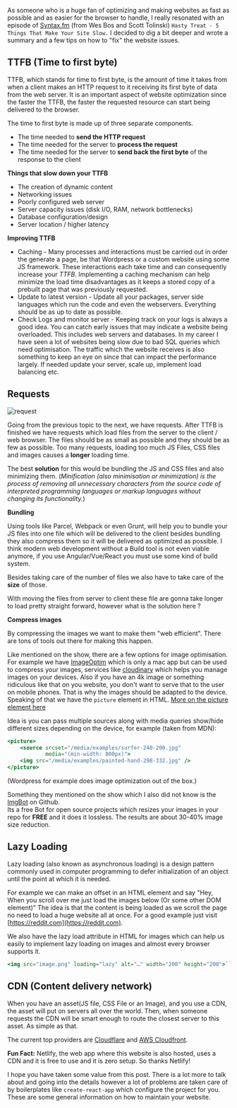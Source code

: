 


As someone who is a huge fan of optimizing and making websites as fast as possible and as easier for the browser to handle, I really resonated with an episode of [Syntax.fm](http://syntax.fm) (from Wes Bos and Scott Tolinski) `Hasty Treat - 5 Things That Make Your Site Slow.` I decided to dig a bit deeper and wrote a summary and a few tips on how to "fix" the website issues. 	

## TTFB (Time to first byte)	


TTFB, which stands for time to first byte, is the amount of time it takes from when a client makes an HTTP request to it receiving its first byte of data from the web server. It is an important aspect of website optimization since the faster the TTFB, the faster the requested resource can start being delivered to the browser.	

The time to first byte is made up of three separate components.	

- The time needed to **send the HTTP request**	
- The time needed for the server to **process the request**	
- The time needed for the server to **send back the first byte** of the response to the client	

**Things that slow down your TTFB**	

- The creation of dynamic content	
- Networking issues	
- Poorly configured web server	
- Server capacity issues (disk I/O, RAM, network bottlenecks)	
- Database configuration/design	
- Server location / higher latency	

**Improving TTFB**	

- Caching - Many processes and interactions must be carried out in order the generate a page, be that Wordpress or a custom website using some JS framework. These interactions each take time and can consequently increase your *TTFB*. Implementing a caching mechanism can help minimize the load time disadvantages as it keeps a stored copy of a prebuilt page that was previously requested.	
- Update to latest version - Update all your packages, server side languages which run the code and even the webservers. Everything should be as up to date as possible.	
- Check Logs and monitor server - Keeping track on your logs is always a good idea. You can catch early issues that may indicate a website being overloaded. This includes web servers and databases. In my career I have seen a lot of websites being slow due to bad SQL queries which need optimisation. The traffic which the website receives is also something to keep an eye on since that can impact the performance largely. If needed update your server, scale up, implement load balancing etc.	

## **Requests**	

![request](https://hackernoon.com/photos/ODqpGrKgCbTLUFU0tkLq9IXHAqt2-9r1k32nu)	

Going from the previous topic to the next, we have requests. After TTFB is finished we have requests which load files from the server to the client / web browser. The files should be as small as possible and they should be as few as possible. Too many requests, loading too much JS Files, CSS files and images causes a **longer** loading time. 	

The best **solution** for this would be bundling the JS and CSS files and also minimizing them. (*Minification (also minimisation or minimization) is the process of removing all unnecessary characters from the source code of interpreted programming languages or markup languages without changing its functionality.*)	

**Bundling**	

Using tools like Parcel, Webpack or even Grunt, will help you to bundle your JS files into one file which will be delivered to the client besides bundling they also compress them so it will be delivered as optimized as possible. I think modern web development without a Build tool is not even viable anymore, if you use Angular/Vue/React you must use some kind of build system. 	

Besides taking care of the number of files we also have to take care of the **size** of those. 	

With moving the files from server to client these file are gonna take longer to load pretty straight forward, however what is the solution here ?	

**Compress images**	

By compressing the images we want to make them "web efficient". There are tons of tools out there for making this happen. 	

Like mentioned on the show, there are a few options for image optimisation. For example we have [ImageOptim]([https://imageoptim.com/mac](https://imageoptim.com/mac)) which is only a mac app but can be used to compress your images, services like [cloudinary]([https://cloudinary.com/](https://cloudinary.com/)) which helps you manage images on your devices. Also if you have an 4k image or something ridiculous like that on you website, you don't want to serve that to the user on mobile phones. That is why the images should be adapted to the device. 	
Speaking of that we have the `picture` element in HTML. [More on the picture element here]([https://developer.mozilla.org/en-US/docs/Web/HTML/Element/picture](https://developer.mozilla.org/en-US/docs/Web/HTML/Element/picture)) 	

Idea is you can pass multiple sources along with media queries show/hide different sizes depending on the device, for example (taken from MDN): 	

```jsx	
<picture>	
    <source srcset="/media/examples/surfer-240-200.jpg"	
            media="(min-width: 800px)">	
    <img src="/media/examples/painted-hand-298-332.jpg" />	
</picture>	
```	

(Wordpress for example does image optimization out of the box.)	

Something they mentioned on the show which I also did not know is the [ImgBot]([https://github.com/apps/imgbot](https://github.com/apps/imgbot)) on Github. 	
Its a free Bot for open source projects which resizes your images in your repo for **FREE** and it does it lossless. The results are about 30-40% image size reduction.	

## **Lazy Loading**	

Lazy loading (also known as asynchronous loading) is a design pattern commonly used in computer programming to defer initialization of an object until the point at which it is needed.	

For example we can make an offset in an HTML element and say "Hey, When you scroll over me just load the images below (Or some other DOM element)" The idea is that the content is being loaded as we scroll the page no need to load a huge website all at once. For a good example just visit [https://reddit.com](https://reddit.com). 	

We also have the lazy load attribute in HTML for images which can help us easily to implement lazy loading on images and almost every browser supports it. 	

```jsx	
<img src="image.png" loading="lazy" alt="…" width="200" height="200">```	
```	

## **CDN (Content delivery network)**	

When you have an asset(JS file, CSS File or an Image), and you use a CDN, the asset will put on servers all over the world. Then, when someone requests the CDN will be smart enough to route the closest server to this asset. As simple as that. 	

The current top providers are [Cloudflare]([https://www.cloudflare.com/](https://www.cloudflare.com/)) and [AWS Cloudfront]([https://aws.amazon.com/cloudfront/](https://aws.amazon.com/cloudfront/)). 	

**Fun Fact:** Netlify, the web app where this website is also hosted, uses a CDN and it is free to use and it is zero setup. So thanks Netlify! 	

I hope you have taken some value from this post. There is a lot more to talk about and going into the details however a lot of problems are taken care of by boilerplates like `create-react-app` which configure the project for you. These are some general information on how to maintain your website.